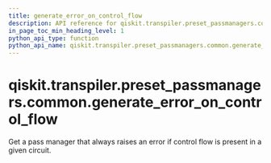 ```yaml
---
title: generate_error_on_control_flow
description: API reference for qiskit.transpiler.preset_passmanagers.common.generate_error_on_control_flow
in_page_toc_min_heading_level: 1
python_api_type: function
python_api_name: qiskit.transpiler.preset_passmanagers.common.generate_error_on_control_flow
---
```


<span id="qiskit-transpiler-preset-passmanagers-common-generate-error-on-control-flow" />

# qiskit.transpiler.preset\_passmanagers.common.generate\_error\_on\_control\_flow

<Function id="qiskit.transpiler.preset_passmanagers.common.generate_error_on_control_flow" github="https://github.com/qiskit/qiskit/tree/stable/0.24/qiskit/transpiler/preset_passmanagers/common.py" signature="generate_error_on_control_flow(message)">
  Get a pass manager that always raises an error if control flow is present in a given circuit.
</Function>

